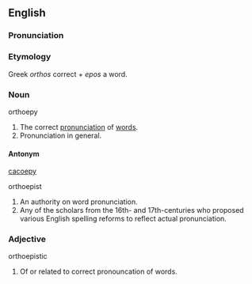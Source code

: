 ==English==

===Pronunciation===
{{sectstub}}

===Etymology===
Greek ''orthos'' correct + ''epos'' a word.

===Noun===
;orthoepy
#The correct [[pronunciation]] of [[words]].
#Pronunciation in general.

====Antonym====
[[cacoepy]]

;orthoepist
#An authority on word pronunciation.
#Any of the scholars from the 16th- and 17th-centuries who proposed various English spelling reforms to reflect actual pronunciation.

===Adjective===
;orthoepistic
#Of or related to correct pronouncation of words.